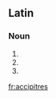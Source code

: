 {{also|Accipitres}}
==Latin==

===Noun===
{{la-noun-form|accipitrēs}}

# {{inflection of|accipiter||nom|p|lang=la}}
# {{inflection of|accipiter||acc|p|lang=la}}
# {{inflection of|accipiter||voc|p|lang=la}}

[[fr:accipitres]]